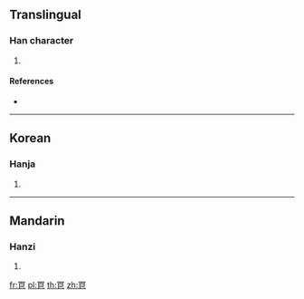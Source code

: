 {{character info/new}}
==Translingual==

===Han character===
{{Han char|rn=14|rad=冖|as=07|sn=9|four=|canj=BHAP|ids=⿱冖皀}}

# {{defn|Han|sort=冖07}}

====References====
* {{Han ref|kx=0130.220|dkj=01579|dj=0292.260|hdz=10304.030|uh=519F|ud=20895}}

----

==Korean==

===Hanja===
{{ko-hanja|hangeul=석|rv=seok|mr=sŏk}}

# {{defn|lang=ko|sort=冖07}}

----

==Mandarin==

===Hanzi===
{{cmn-hanzi|pin=[[shì]] ([[shi4]])|wg=shih<sup>4</sup>}}

# {{defn|lang=cmn|sort=冖07}}

[[fr:冟]]
[[pl:冟]]
[[th:冟]]
[[zh:冟]]